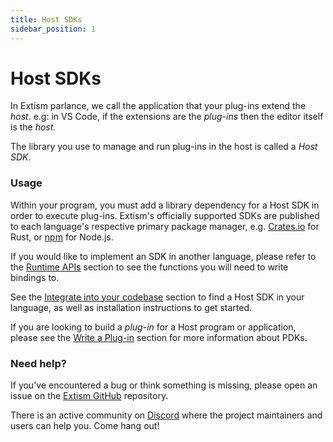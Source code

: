 ```yaml
---
title: Host SDKs
sidebar_position: 1
---
```



# Host SDKs

In Extism parlance, we call the application that your plug-ins extend the _host_. e.g: in VS Code, if the extensions are the _plug-ins_ then the editor itself is the _host_. 

The library you use to manage and run plug-ins in the host is called a _Host SDK_.

### Usage

Within your program, you must add a library dependency for a Host SDK in order to execute plug-ins. Extism's officially supported SDKs are published to each language's respective primary package manager, e.g. [Crates.io](https://crates.io/users/extism-bot) for Rust, or [npm](https://www.npmjs.com/org/extism) for Node.js.

<div className="sdk-quickstart">
    <SDKLogoLinks/>
</div>

If you would like to implement an SDK in another language, please refer to the [Runtime APIs](/docs/concepts/runtime-apis) section to see the functions you will need to write bindings to.

See the [Integrate into your codebase](/docs/category/integrate-into-your-codebase) section to find a Host SDK in your language, as well as installation instructions to get started.

If you are looking to build a _plug-in_ for a Host program or application, please see the [Write a Plug-in](/docs/concepts/pdk) section for more information about PDKs.

### Need help?

If you've encountered a bug or think something is missing, please open an issue on the [Extism GitHub](https://github.com/extism/extism) repository.

There is an active community on [Discord](https://discord.gg/cx3usBCWnc) where the project maintainers and users can help you. Come hang out!

